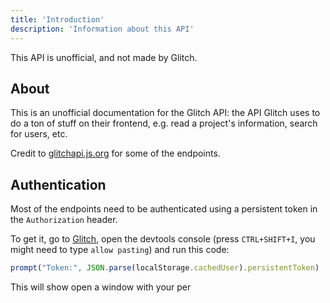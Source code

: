 ```yaml
---
title: 'Introduction'
description: 'Information about this API'
---
```


<Note>
  This API is unofficial, and not made by Glitch.
</Note>

## About

This is an unofficial documentation for the Glitch API: the API Glitch uses to do a ton of stuff on their frontend, e.g. read a project's information, search for users, etc.

Credit to [glitchapi.js.org](https://glitchapi.js.org/docs/) for some of the endpoints.

## Authentication

Most of the endpoints need to be authenticated using a persistent token in the `Authorization` header.

To get it, go to [Glitch](https://glitch.com), open the devtools console (press `CTRL+SHIFT+I`, you might need to type `allow pasting`) and run this code:

```javascript
prompt("Token:", JSON.parse(localStorage.cachedUser).persistentToken)
```

This will show open a window with your per
```
